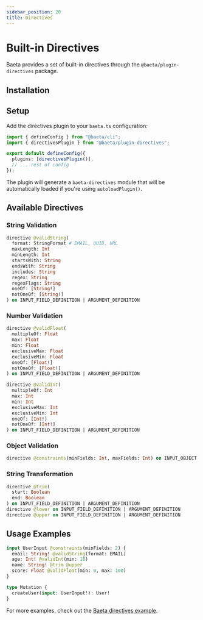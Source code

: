 ```yaml
---
sidebar_position: 20
title: Directives
---
```


# Built-in Directives

Baeta provides a set of built-in directives through the `@baeta/plugin-directives` package.

## Installation


<PackageManagerAdd package="@baeta/directives" />
<PackageManagerAdd dev={true} package="@baeta/plugin-directives" />

## Setup

Add the directives plugin to your `baeta.ts` configuration:

```typescript
import { defineConfig } from "@baeta/cli";
import { directivesPlugin } from "@baeta/plugin-directives";

export default defineConfig({
  plugins: [directivesPlugin()],
  // ... rest of config
});
```

The plugin will generate a `baeta-directives` module that will be automatically loaded if you're using `autoloadPlugin()`.

## Available Directives

### String Validation

```graphql
directive @validString(
  format: StringFormat # EMAIL, UUID, URL
  maxLength: Int
  minLength: Int
  startsWith: String
  endsWith: String
  includes: String
  regex: String
  regexFlags: String
  oneOf: [String!]
  notOneOf: [String!]
) on INPUT_FIELD_DEFINITION | ARGUMENT_DEFINITION
```

### Number Validation

```graphql
directive @validFloat(
  multipleOf: Float
  max: Float
  min: Float
  exclusiveMax: Float
  exclusiveMin: Float
  oneOf: [Float!]
  notOneOf: [Float!]
) on INPUT_FIELD_DEFINITION | ARGUMENT_DEFINITION

directive @validInt(
  multipleOf: Int
  max: Int
  min: Int
  exclusiveMax: Int
  exclusiveMin: Int
  oneOf: [Int!]
  notOneOf: [Int!]
) on INPUT_FIELD_DEFINITION | ARGUMENT_DEFINITION
```

### Object Validation

```graphql
directive @constraints(minFields: Int, maxFields: Int) on INPUT_OBJECT
```

### String Transformation

```graphql
directive @trim(
  start: Boolean
  end: Boolean
) on INPUT_FIELD_DEFINITION | ARGUMENT_DEFINITION
directive @lower on INPUT_FIELD_DEFINITION | ARGUMENT_DEFINITION
directive @upper on INPUT_FIELD_DEFINITION | ARGUMENT_DEFINITION
```

## Usage Examples

```graphql
input UserInput @constraints(minFields: 2) {
  email: String! @validString(format: EMAIL)
  age: Int! @validInt(min: 18)
  name: String! @trim @upper
  score: Float @validFloat(min: 0, max: 100)
}

type Mutation {
  createUser(input: UserInput!): User!
}
```

For more examples, check out the [Baeta directives example](https://github.com/andreisergiu98/baeta/tree/main/examples/directives).
